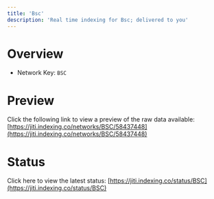 ```yaml
---
title: 'Bsc'
description: 'Real time indexing for Bsc; delivered to you'
---
```


# Overview
- Network Key: `BSC`

# Preview
Click the following link to view a preview of the raw data available: [https://jiti.indexing.co/networks/BSC/58437448](https://jiti.indexing.co/networks/BSC/58437448)

# Status
Click here to view the latest status: [https://jiti.indexing.co/status/BSC](https://jiti.indexing.co/status/BSC)
